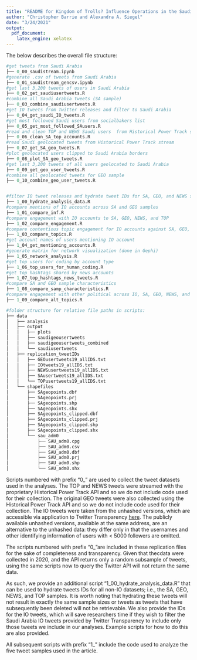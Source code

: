 ```yaml
---
title: "README for Kingdom of Trolls? Influence Operations in the Saudi Twittersphere"
author: "Christopher Barrie and Alexandra A. Siegel"
date: "3/24/2021"
output:
  pdf_document:
    latex_engine: xelatex
---
```


The below describes the overall file structure:

```r
#get tweets from Saudi Arabia
├── 0_00_saudistream.ipynb 
#generate .csv of tweets from Saudi Arabia
├── 0_01_saudistream_gencsv.ipynb
#get last 3,200 tweets of users in Saudi Arabia
├── 0_02_get_saudiusertweets.R 
#combine all Saudi Arabia tweets (SA sample)
├── 0_03_combine_saudiusertweets.R 
#get IO tweets from Twitter releases and filter to Saudi Arabia
├── 0_04_get_saudi_IO_tweets.R
#get most followed Saudi users from socialbakers list
├── 0_05_get_most_followed_SAusers.R 
#read and clean TOP and NEWS Saudi users  from Historical Power Track stream
├── 0_06_clean_SA_top_accounts.R 
#read Saudi geolocated tweets from Historical Power Track stream
├── 0_07_get_SA_geo_tweets.R 
#plot geolocated users clipped to Saudi Arabia borders
├── 0_08_plot_SA_geo_tweets.R 
#get last 3,200 tweets of all users geolocated to Saudi Arabia
├── 0_09_get_geo_user_tweets.R 
#combine all geolocated tweets for GEO sample
├── 0_10_combine_geo_user_tweets.R 


#filter IO tweet releases and hydrate tweet IDs for SA, GEO, and NEWS samples
├── 1_00_hydrate_analysis_data.R 
#compare mentions of IO accounts across SA and GEO samples
├── 1_01_compare_inf.R 
#compare engagement with IO accounts to SA, GEO, NEWS, and TOP
├── 1_02_compare_engagement.R 
#compare contentious topic engagement for IO accounts against SA, GEO, NEWS, and TOP
├── 1_03_compare_topics.R 
#get account names of users mentioning IO account
├── 1_04_get_mentioning_accounts.R 
#generate matrix for network visualization (done in Gephi)
├── 1_05_network_analysis.R 
#get top users for coding by account type
├── 1_06_top_users_for_human_coding.R 
#get top hashtags shared by news accounts
├── 1_07_top_hashtags_news_tweets.R 
#compare SA and GEO sample characteristics
├── 1_08_compare_samp_characteristics.R 
#compare engagement with other political across IO, SA, GEO, NEWS, and TOP
├── 1_09_compare_alt_topics.R 

#folder structure for relative file paths in scripts:
├── data
│   ├── analysis
│   ├── output
│   │   ├── plots
│   │   ├── saudigeousertweets
│   │   ├── saudigeousertweets_combined
│   │   └── saudiusertweets
│   ├── replication_tweetIDs
│   │   ├── GEOusertweets19_allIDS.txt
│   │   ├── IOtweets19_allIDS.txt
│   │   ├── NEWSusertweets19_allIDS.txt
│   │   ├── SAusertweets19_allIDS.txt
│   │   └── TOPusertweets19_allIDS.txt
│   └── shapefiles
│       ├── SAgeopoints.dbf
│       ├── SAgeopoints.prj
│       ├── SAgeopoints.shp
│       ├── SAgeopoints.shx
│       ├── SAgeopoints_clipped.dbf
│       ├── SAgeopoints_clipped.prj
│       ├── SAgeopoints_clipped.shp
│       ├── SAgeopoints_clipped.shx
│       └── sau_adm0
│           ├── SAU_adm0.cpg
│           ├── SAU_adm0.csv
│           ├── SAU_adm0.dbf
│           ├── SAU_adm0.prj
│           ├── SAU_adm0.shp
│           └── SAU_adm0.shx

```

Scripts numbered with prefix "0_" are used to collect the tweet datasets used in the analyses. The TOP and NEWS tweets were streamed with the proprietary Historical Power Track API and so we do not include code used for their collection. The original GEO tweets were also collected using the Historical Power Track API and so we do not include code used for their collection. The IO tweets were taken from the unhashed versions, which are accessible via application to Twitter Transparency [here](https://transparency.twitter.com/en/reports/information-operations.html). The publicly available unhashed versions, available at the same address, are an alternative to the unhashed data: they differ only in that the usernames and other identifying information of users with < 5000 followers are omitted.

The scripts numbered with prefix "0_"are included in these replication files for the sake of completeness and transparency. Given that thecdata were collected in 2020, and the API returns only a random subsample of tweets, using the same scripts now to query the Twitter API will not return the same data. 

As such, we provide an additional script "1_00_hydrate_analysis_data.R" that can be used to hydrate tweets IDs for all non-IO datasets; i.e., the SA, GEO, NEWS, and TOP samples. It is worth noting that hydrating these tweets will not result in exactly the same sample sizes or tweets as tweets that have subsequently been deleted will not be retrievable. We also provide the IDs for the IO tweets, which will save researchers time if they wish to filter the Saudi Arabia IO tweets provided by Twitter Transparency to include only those tweets we include in our analyses. Example scripts for how to do this are also provided.

All subsequent scripts with prefix "1_" include the code used to analyze the five tweet samples used in the article.
